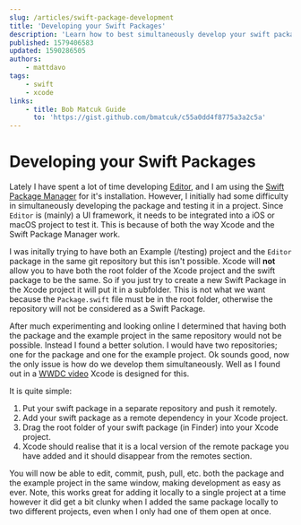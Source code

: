 ```yaml
---
slug: /articles/swift-package-development
title: 'Developing your Swift Packages'
description: 'Learn how to best simultaneously develop your swift packages alongside another project.'
published: 1579406583
updated: 1590286505
authors:
    - mattdavo
tags:
    - swift
    - xcode
links:
    - title: Bob Matcuk Guide
      to: 'https://gist.github.com/bmatcuk/c55a0dd4f8775a3a2c5a'
---
```


# Developing your Swift Packages

Lately I have spent a lot of time developing [Editor](https://github.com/mattDavo/Editor), and I am using the [Swift Package Manager](https://swift.org/package-manager/) for it's installation. However, I initially had some difficulty in simultaneously developing the package and testing it in a project. Since `Editor` is (mainly) a UI framework, it needs to be integrated into a iOS or macOS project to test it. This is because of both the way Xcode and the Swift Package Manager work.

I was initally trying to have both an Example (/testing) project and the `Editor` package in the same git repository but this isn't possible. Xcode will **not** allow you to have both the root folder of the Xcode project and the swift package to be the same. So if you just try to create a new Swift Package in the Xcode project it will put it in a subfolder. This is not what we want because the `Package.swift` file must be in the root folder, otherwise the repository will not be considered as a Swift Package.

After much experimenting and looking online I determined that having both the package and the example project in the same repository would not be possible. Instead I found a better solution. I would have two repositories; one for the package and one for the example project. Ok sounds good, now the only issue is how do we develop them simultaneously. Well as I found out in a [WWDC video](https://developer.apple.com/videos/play/wwdc2019/410/) Xcode is designed for this.

It is quite simple:

1. Put your swift package in a separate repository and push it remotely.
2. Add your swift package as a remote dependency in your Xcode project.
3. Drag the root folder of your swift package (in Finder) into your Xcode project.
4. Xcode should realise that it is a local version of the remote package you have added and it should disappear from the remotes section.

You will now be able to edit, commit, push, pull, etc. both the package and the example project in the same window, making development as easy as ever. Note, this works great for adding it locally to a single project at a time however it did get a bit clunky when I added the same package locally to two different projects, even when I only had one of them open at once.
